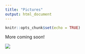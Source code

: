```yaml
---
title: "Pictures"
output: html_document
---
```


```r
knitr::opts_chunk$set(echo = TRUE)
```

More coming soon!

<div class="col-sm-10">
![](images/Collage.png)
